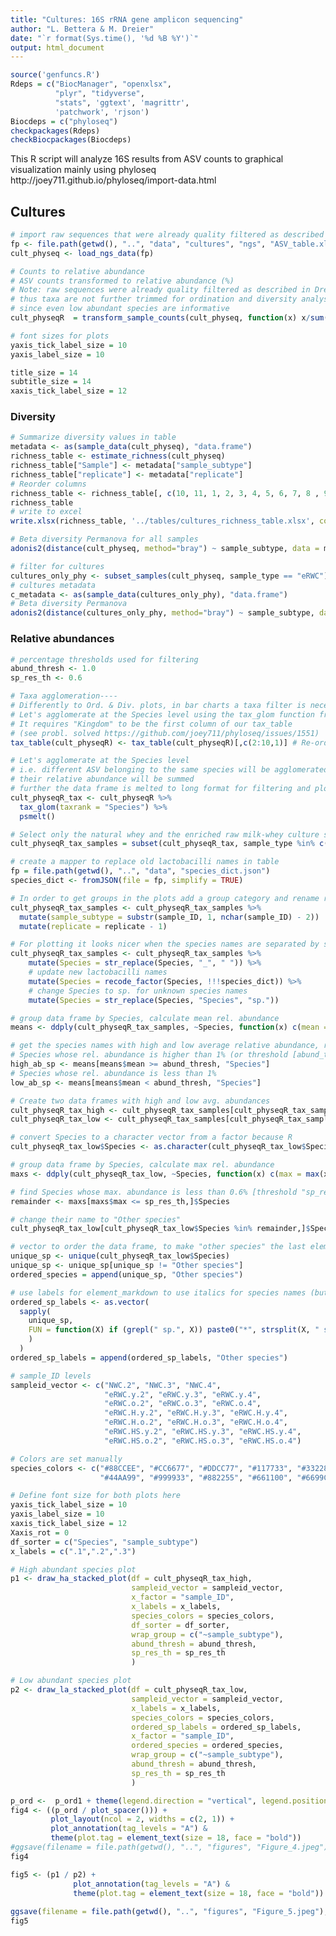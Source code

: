 ```yaml
---
title: "Cultures: 16S rRNA gene amplicon sequencing"
author: "L. Bettera & M. Dreier"
date: "`r format(Sys.time(), '%d %B %Y')`"
output: html_document
---
```



```r
source('genfuncs.R')
Rdeps = c("BiocManager", "openxlsx",
          "plyr", "tidyverse", 
          "stats", 'ggtext', 'magrittr',
          'patchwork', 'rjson')
Biocdeps = c("phyloseq")
checkpackages(Rdeps)
checkBiocpackages(Biocdeps)
```

This R script will analyze 16S results from ASV counts to graphical visualization
mainly using phyloseq http://joey711.github.io/phyloseq/import-data.html

## Cultures

```r
# import raw sequences that were already quality filtered as described in Dreier et al 2022
fp <- file.path(getwd(), "..", "data", "cultures", "ngs", "ASV_table.xlsx")
cult_physeq <- load_ngs_data(fp)
```


```r
# Counts to relative abundance
# ASV counts transformed to relative abundance (%)
# Note: raw sequences were already quality filtered as described in Dreier et al 2022
# thus taxa are not further trimmed for ordination and diversity analysis
# since even low abundant species are informative
cult_physeqR  = transform_sample_counts(cult_physeq, function(x) x/sum(x)*100 )
```


```r
# font sizes for plots
yaxis_tick_label_size = 10
yaxis_label_size = 10

title_size = 14
subtitle_size = 14
xaxis_tick_label_size = 12
```


### Diversity
```r
# Summarize diversity values in table
metadata <- as(sample_data(cult_physeq), "data.frame")
richness_table <- estimate_richness(cult_physeq)
richness_table["Sample"] <- metadata["sample_subtype"]
richness_table["replicate"] <- metadata["replicate"]
# Reorder columns
richness_table <- richness_table[, c(10, 11, 1, 2, 3, 4, 5, 6, 7, 8 , 9)]
richness_table
# write to excel
write.xlsx(richness_table, '../tables/cultures_richness_table.xlsx', colNames = TRUE, rowNames = TRUE, asTable = FALSE, keepNA = FALSE, na.string = "NaN")

# Beta diversity Permanova for all samples
adonis2(distance(cult_physeq, method="bray") ~ sample_subtype, data = metadata, permutations = 9999)

# filter for cultures
cultures_only_phy <- subset_samples(cult_physeq, sample_type == "eRWC")
# cultures metadata
c_metadata <- as(sample_data(cultures_only_phy), "data.frame")
# Beta diversity Permanova
adonis2(distance(cultures_only_phy, method="bray") ~ sample_subtype, data = c_metadata, permutations = 9999)
```

### Relative abundances

```r
# percentage thresholds used for filtering
abund_thresh <- 1.0
sp_res_th <- 0.6

# Taxa agglomeration----
# Differently to Ord. & Div. plots, in bar charts a taxa filter is necessary to show the most abundant species
# Let's agglomerate at the Species level using the tax_glom function from phyloseq
# It requires "Kingdom" to be the first column of our tax_table
# (see probl. solved https://github.com/joey711/phyloseq/issues/1551)
tax_table(cult_physeqR) <- tax_table(cult_physeqR)[,c(2:10,1)] # Re-order the columns

# Let's agglomerate at the Species level
# i.e. different ASV belonging to the same species will be agglomerated
# their relative abundance will be summed
# further the data frame is melted to long format for filtering and plotting
cult_physeqR_tax <- cult_physeqR %>%
  tax_glom(taxrank = "Species") %>%
  psmelt()

# Select only the natural whey and the enriched raw milk-whey culture samples 
cult_physeqR_tax_samples = subset(cult_physeqR_tax, sample_type %in% c("eRWC", "NWC"))

# create a mapper to replace old lactobacilli names in table
fp = file.path(getwd(), "..", "data", "species_dict.json")
species_dict <- fromJSON(file = fp, simplify = TRUE)

# In order to get groups in the plots add a group category and rename replicates
cult_physeqR_tax_samples <- cult_physeqR_tax_samples %>%
  mutate(sample_subtype = substr(sample_ID, 1, nchar(sample_ID) - 2))  %>%
  mutate(replicate = replicate - 1)

# For plotting it looks nicer when the species names are separated by spaces
cult_physeqR_tax_samples <- cult_physeqR_tax_samples %>%
    mutate(Species = str_replace(Species, "_", " ")) %>%
    # update new lactobacilli names
    mutate(Species = recode_factor(Species, !!!species_dict)) %>%
    # change Species to sp. for unknown species names
    mutate(Species = str_replace(Species, "Species", "sp."))

# group data frame by Species, calculate mean rel. abundance
means <- ddply(cult_physeqR_tax_samples, ~Species, function(x) c(mean = mean(x$Abundance)))

# get the species names with high and low average relative abundance, respectively
# Species whose rel. abundance is higher than 1% (or threshold [abund_thresh] defined above)
high_ab_sp <- means[means$mean >= abund_thresh, "Species"]
# Species whose rel. abundance is less than 1%
low_ab_sp <- means[means$mean < abund_thresh, "Species"]

# Create two data frames with high and low avg. abundances
cult_physeqR_tax_high <- cult_physeqR_tax_samples[cult_physeqR_tax_samples$Species %in% high_ab_sp,]
cult_physeqR_tax_low <- cult_physeqR_tax_samples[cult_physeqR_tax_samples$Species %in% low_ab_sp,]

# convert Species to a character vector from a factor because R
cult_physeqR_tax_low$Species <- as.character(cult_physeqR_tax_low$Species)

# group data frame by Species, calculate max rel. abundance
maxs <- ddply(cult_physeqR_tax_low, ~Species, function(x) c(max = max(x$Abundance)))

# find Species whose max. abundance is less than 0.6% [threshold "sp_res_th" defined above]
remainder <- maxs[maxs$max <= sp_res_th,]$Species

# change their name to "Other species"
cult_physeqR_tax_low[cult_physeqR_tax_low$Species %in% remainder,]$Species <- 'Other species'
```


```r
# vector to order the data frame, to make "other species" the last element of the legend in the low abundant species plot
unique_sp <- unique(cult_physeqR_tax_low$Species)
unique_sp <- unique_sp[unique_sp != "Other species"]
ordered_species = append(unique_sp, "Other species")

# use labels for element_markdown to use italics for species names (but not for "Other species")
ordered_sp_labels <- as.vector(
  sapply(
    unique_sp,
    FUN = function(X) if (grepl(" sp.", X)) paste0("*", strsplit(X, " sp."), "* sp.") else paste0("*", X, "*")
    )
  )
ordered_sp_labels = append(ordered_sp_labels, "Other species")

# sample_ID levels
sampleid_vector <- c("NWC.2", "NWC.3", "NWC.4",
                     "eRWC.y.2", "eRWC.y.3", "eRWC.y.4",
                     "eRWC.o.2", "eRWC.o.3", "eRWC.o.4",
                     "eRWC.H.y.2", "eRWC.H.y.3", "eRWC.H.y.4",
                     "eRWC.H.o.2", "eRWC.H.o.3", "eRWC.H.o.4",
                     "eRWC.HS.y.2", "eRWC.HS.y.3", "eRWC.HS.y.4",
                     "eRWC.HS.o.2", "eRWC.HS.o.3", "eRWC.HS.o.4")

# Colors are set manually
species_colors <- c("#88CCEE", "#CC6677", "#DDCC77", "#117733", "#332288", "#AA4499", 
                    "#44AA99", "#999933", "#882255", "#661100", "#6699CC", "#888888")

# Define font size for both plots here
yaxis_tick_label_size = 10
yaxis_label_size = 10
xaxis_tick_label_size = 12
Xaxis_rot = 0
df_sorter = c("Species", "sample_subtype")
x_labels = c(".1",".2",".3")

# High abundant species plot
p1 <- draw_ha_stacked_plot(df = cult_physeqR_tax_high,
                           sampleid_vector = sampleid_vector,
                           x_factor = "sample_ID",
                           x_labels = x_labels,
                           species_colors = species_colors, 
                           df_sorter = df_sorter,
                           wrap_group = c("~sample_subtype"),
                           abund_thresh = abund_thresh,
                           sp_res_th = sp_res_th
                           )

# Low abundant species plot
p2 <- draw_la_stacked_plot(df = cult_physeqR_tax_low,
                           sampleid_vector = sampleid_vector,
                           x_labels = x_labels,
                           species_colors = species_colors,
                           ordered_sp_labels = ordered_sp_labels,
                           x_factor = "sample_ID",
                           ordered_species = ordered_species,
                           wrap_group = c("~sample_subtype"),
                           abund_thresh = abund_thresh,
                           sp_res_th = sp_res_th
                           )
```


```r
p_ord <-  p_ord1 + theme(legend.direction = "vertical", legend.position = "right", legend.box = "horizontal")
fig4 <- ((p_ord / plot_spacer())) +
         plot_layout(ncol = 2, widths = c(2, 1)) + 
         plot_annotation(tag_levels = "A") &
         theme(plot.tag = element_text(size = 18, face = "bold"))
#ggsave(filename = file.path(getwd(), "..", "figures", "Figure_4.jpeg"), height = 10 , width = 10 * 2)
fig4
```


```r
fig5 <- (p1 / p2) + 
              plot_annotation(tag_levels = "A") &
              theme(plot.tag = element_text(size = 18, face = "bold"))
                  
ggsave(filename = file.path(getwd(), "..", "figures", "Figure_5.jpeg"), height = 10 , width = 10 * 1.2)
fig5
```
